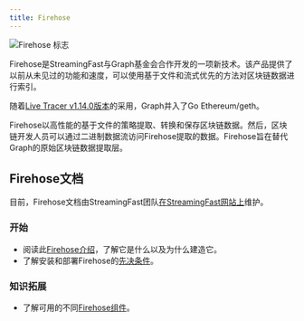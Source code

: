 ```yaml
---
title: Firehose
---
```


![Firehose 标志](/img/firehose-logo.png)

Firehose是StreamingFast与Graph基金会合作开发的一项新技术。该产品提供了以前从未见过的功能和速度，可以使用基于文件和流式优先的方法对区块链数据进行索引。

随着[Live Tracer v1.14.0版本](https://github.com/ethereum/go-ethereum/releases/tag/v1.14.0)的采用，Graph并入了Go Ethereum/geth。

Firehose以高性能的基于文件的策略提取、转换和保存区块链数据。然后，区块链开发人员可以通过二进制数据流访问Firehose提取的数据。Firehose旨在替代Graph的原始区块链数据提取层。

## Firehose文档

目前，Firehose文档由StreamingFast团队[在StreamingFast网站上](https://firehose.streamingfast.io/)维护。

### 开始

- 阅读此[Firehose介绍](https://firehose.streamingfast.io/introduction/firehose-overview)，了解它是什么以及为什么建造它。
- 了解安装和部署Firehose的[先决条件](https://firehose.streamingfast.io/introduction/prerequisites)。

### 知识拓展

- 了解可用的不同[Firehose组件](https://firehose.streamingfast.io/architecture/components)。
